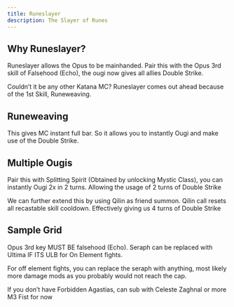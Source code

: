 ```yaml
---
title: Runeslayer
description: The Slayer of Runes
---
```


## Why Runeslayer?

Runeslayer allows the Opus to be mainhanded.
Pair this with the Opus 3rd skill of Falsehood (Echo),
the ougi now gives all allies Double Strike.

Couldn’t it be any other Katana MC?
Runeslayer comes out ahead because of the 1st Skill, Runeweaving.

## Runeweaving

This gives MC instant full bar. So it allows you to instantly Ougi and make use of the Double Strike.

## Multiple Ougis

Pair this with Splitting Spirit (Obtained by unlocking Mystic Class),
you can instantly Ougi 2x in 2 turns. Allowing the usage of 2 turns of Double Strike

We can further extend this by using Qilin as friend summon.
Qilin call resets all recastable skill cooldown.
Effectively giving us 4 turns of Double Strike

## Sample Grid

Opus 3rd key MUST BE falsehood (Echo).
Seraph can be replaced with Ultima IF ITS ULB for On Element fights.

For off element fights, you can replace the seraph with anything,
most likely more damage mods as you probably would not reach the cap.

If you don’t have Forbidden Agastias, can sub with Celeste Zaghnal or more M3 Fist for now
